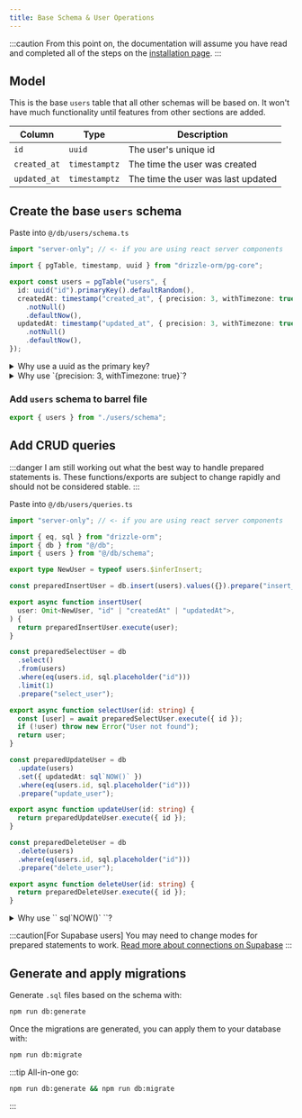 ```yaml
---
title: Base Schema & User Operations
---
```


:::caution
From this point on, the documentation will assume you have read and completed all of the steps on the [installation page](/getting-started/installation).
:::

## Model

This is the base `users` table that all other schemas will be based on. It won't have much functionality until features from other sections are added.

| Column       | Type          | Description                        |
| ------------ | ------------- | ---------------------------------- |
| `id`         | `uuid`        | The user's unique id               |
| `created_at` | `timestamptz` | The time the user was created      |
| `updated_at` | `timestamptz` | The time the user was last updated |

## Create the base `users` schema

Paste into `@/db/users/schema.ts`

```ts title="@/db/users/schema.ts"
import "server-only"; // <- if you are using react server components

import { pgTable, timestamp, uuid } from "drizzle-orm/pg-core";

export const users = pgTable("users", {
  id: uuid("id").primaryKey().defaultRandom(),
  createdAt: timestamp("created_at", { precision: 3, withTimezone: true })
    .notNull()
    .defaultNow(),
  updatedAt: timestamp("updated_at", { precision: 3, withTimezone: true })
    .notNull()
    .defaultNow(),
});
```

<details>
  <summary>Why use a uuid as the primary key?</summary>

      A sequential id would be faster and take less space. However, it opens a [potential attack vector](https://cheatsheetseries.owasp.org/cheatsheets/Authorization_Cheat_Sheet.html#ensure-lookup-ids-are-not-accessible-even-when-guessed-or-cannot-be-tampered-with) for a bad actor to guess the ids of specific users.

      Using postgres built-in functionality has some advantages over third-party random id generators.

        - any application that connects to the database will automatically use the same random id generator

        - the uuid format can be enforced by the database

        - uuidv4 is ubiquitous, so any connected applications will likely be able to generate ids on-the-fly if they need to

      Overall, it's a good compromise between performance, security, and consistency.

</details>
<details>
  <summary>Why use `{precision: 3, withTimezone: true}`?</summary>

    **precision: 3**: The javascript Date object only supports [up to milliseconds](https://developer.mozilla.org/en-US/docs/Web/API/Performance_API/High_precision_timing#performance.now_vs._date.now) (3), so the default postgres [precision of microseconds](https://www.postgresql.org/docs/current/datatype-datetime.html#DATATYPE-DATETIME-INPUT) (6) is more resolution than most apps will ever use. The `timestamptz` type will use [8 bytes](https://www.postgresql.org/docs/current/datatype-datetime.html#DATATYPE-DATETIME) regardless of resolution, but rounding may [lead to smaller backups after compression.](https://dba.stackexchange.com/a/298981)

    **withTimezone: true**: Postgres stores a `TIMESTAMP WITH TIME ZONE` as essentially a UTC time with an offset. It can be thought of as a moment in time. Whereas a `TIMESTAMP WITHOUT TIME ZONE` ignores any timezone indication on the input. It's like reading the time on a wall clock. [It's generally considered](https://wiki.postgresql.org/wiki/Don%27t_Do_This#Don.27t_use_timestamp_.28without_time_zone.29) [best practice to](https://www.timescale.com/blog/best-practices-for-picking-postgresql-data-types/) [always use `timestamptz`](https://justatheory.com/2012/04/postgres-use-timestamptz/).

    If you can guarantee that all of your server and database instances are in the same timezone, then there probably won't be any practical difference between `timestamp` and `timestamptz`. However, there is no real advantage to using `timestamp`, [they both occupy 8 bytes](https://www.postgresql.org/docs/current/datatype-datetime.html#DATATYPE-DATETIME). ![That's free real estate](../../../assets/free-real-estate.gif)

</details>

### Add `users` schema to barrel file

```ts title="@/db/schema.ts"
export { users } from "./users/schema";
```

## Add CRUD queries

:::danger
I am still working out what the best way to handle prepared statements is. These functions/exports are subject to change rapidly and should not be considered stable.
:::

Paste into `@/db/users/queries.ts`

```ts title="@/db/users/queries.ts"
import "server-only"; // <- if you are using react server components

import { eq, sql } from "drizzle-orm";
import { db } from "@/db";
import { users } from "@/db/schema";

export type NewUser = typeof users.$inferInsert;

const preparedInsertUser = db.insert(users).values({}).prepare("insert_user");

export async function insertUser(
  user: Omit<NewUser, "id" | "createdAt" | "updatedAt">,
) {
  return preparedInsertUser.execute(user);
}

const preparedSelectUser = db
  .select()
  .from(users)
  .where(eq(users.id, sql.placeholder("id")))
  .limit(1)
  .prepare("select_user");

export async function selectUser(id: string) {
  const [user] = await preparedSelectUser.execute({ id });
  if (!user) throw new Error("User not found");
  return user;
}

const preparedUpdateUser = db
  .update(users)
  .set({ updatedAt: sql`NOW()` })
  .where(eq(users.id, sql.placeholder("id")))
  .prepare("update_user");

export async function updateUser(id: string) {
  return preparedUpdateUser.execute({ id });
}

const preparedDeleteUser = db
  .delete(users)
  .where(eq(users.id, sql.placeholder("id")))
  .prepare("delete_user");

export async function deleteUser(id: string) {
  return preparedDeleteUser.execute({ id });
}
```

<details>
<summary>
  Why use `` sql`NOW()` ``?
</summary>

    This will ensure that the timestamp is consistent and created using the database's timezone.

    If `new Date()` was used instead, then the timestamp created would be in the local timezone of the server where the function was called. That could lead to inconsistency and unexpected behavior, especially if the database is in a different timezone.

</details>

:::caution[For Supabase users]
You may need to change modes for prepared statements to work. [Read more about connections on Supabase](https://supabase.com/docs/guides/database/connecting-to-postgres#connection-pooler)
:::

## Generate and apply migrations

Generate `.sql` files based on the schema with:

```sh
npm run db:generate
```

Once the migrations are generated, you can apply them to your database with:

```sh
npm run db:migrate
```

:::tip
All-in-one go:

```sh
npm run db:generate && npm run db:migrate
```

:::
